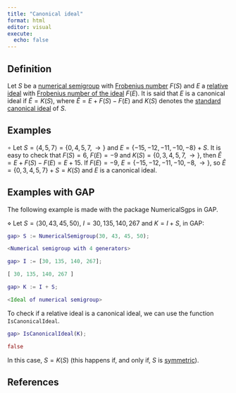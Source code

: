 ```yaml
---
title: "Canonical ideal"
format: html
editor: visual
execute: 
  echo: false
---
```


## Definition

Let $S$ be a [numerical semigroup](./Basic-concepts/Numerical-semigroup.qmd) with [Frobenius number](./Basic-concepts/Frobenius-number.qmd) $F(S)$ and $E$ a [relative ideal](Relative-ideal.qmd) with [Frobenius number of the ideal](Frobenius-number-ideal.qmd) $F(E)$. It is said that $E$ is a canonical ideal if $\tilde{E} = K(S)$, where $\tilde{E} = E + F(S) - F(E)$ and $K(S)$ denotes the [standard canonical ideal](Standard-canonical-ideal.qmd) of $S$.

## Examples

$\circ$ Let $S = \langle 4, 5, 7 \rangle = \{0, 4, 5, 7, \rightarrow \}$ and $E = \{-15, -12, -11, -10, -8\} + S$. It is easy to check that $F(S) = 6$, $F(E) = -9$ and $K(S) = \{0, 3, 4, 5, 7, \rightarrow \}$, then $\tilde{E} = E + F(S) - F(E) = E + 15$. If $F(E) = -9$, $E = \{-15, -12, -11, -10, -8, \rightarrow\}$, so $\tilde{E} = \{0, 3, 4, 5, 7\} + S = K(S)$ and $E$ is a canonical ideal.

## Examples with GAP

The following example is made with the package NumericalSgps in GAP.

$\diamond$ Let $S = \langle 30, 43, 45, 50 \rangle$, $I = {30, 135, 140, 267}$ and $K = I + S$, in GAP:

```GAP

gap> S := NumericalSemigroup(30, 43, 45, 50);

<Numerical semigroup with 4 generators>

gap> I := [30, 135, 140, 267];

[ 30, 135, 140, 267 ]

gap> K := I + S;

<Ideal of numerical semigroup>

```

To check if a relative ideal is a canonical ideal, we can use the function `IsCanonicalIdeal`.

```GAP

gap> IsCanonicalIdeal(K);

false

```

In this case, $S = K(S)$ (this happens if, and only if, $S$ is [symmetric](Families-NS/NS-Symmetric.qmd)).

## References
